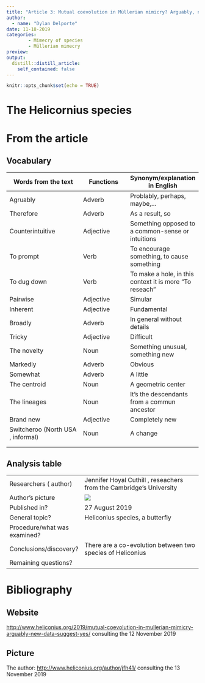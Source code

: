 ```yaml
---
title: "Article 3: Mutual coevolution in Müllerian mimicry? Arguably, new data suggest yes "  
author:
  - name: "Dylan Delporte"
date: 11-18-2019
categories:
        - Mimecry of species
        - Müllerian mimecry
preview: 
output:
  distill::distill_article:
    self_contained: false
---
```


```r
knitr::opts_chunk$set(echo = TRUE)
```

# The Helicornius species


# From the article

## Vocabulary 

| Words from the text | Functions   |  Synonym/explanation in English |
| ------------------- | ------------|------------- |
| Agruably | Adverb | Problably, perhaps, maybe,...    |
| Therefore | Adverb | As a result, so |
| Counterintuitive | Adjective | Something opposed to a common-sense or intuitions |
| To prompt |Verb | To encourage something, to cause something |
| To dug down | Verb | To make a hole, in this context it is more  "To reseach" |
| Pairwise | Adjective | Simular |
| Inherent | Adjective | Fundamental |
| Broadly | Adverb | In general without details |
| Tricky | Adjective | Difficult |
| The novelty | Noun | Something unusual, something new |
| Markedly | Adverb | Obvious |
| Somewhat | Adverb | A little |
| The centroid | Noun | A geometric center |
| The lineages | Noun | It's the descendants from a commun  ancestor |
| Brand new | Adjective | Completely new |
| Switcheroo (North USA , informal) | Noun | A change |
|  |  |  |
|  |  |  |



## Analysis table 

|                              |                                                                     |
| ---------------------------- | ------------------------------------------------------------------- |
| Researchers ( author)                | Jennifer Hoyal Cuthill , reseachers from the Cambridge's University |
| Author's picture   | ![](images/Jen hoyal culthill.jpg)|
| Published in?               | 27 August 2019 |
| General topic?              | Heliconius species, a butterfly |
| Procedure/what was examined? |   |
| Conclusions/discovery?       | There are a co-evolution between two species of Heliconius |
| Remaining questions?         |  |




# Bibliography
## Website

<http://www.heliconius.org/2019/mutual-coevolution-in-mullerian-mimicry-arguably-new-data-suggest-yes/>
consulting the 12 November 2019

## Picture

The author: 
<http://www.heliconius.org/author/jfh41/>
consulting the 13 November 2019

